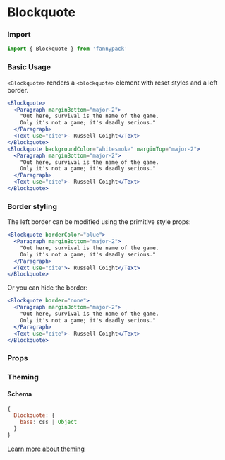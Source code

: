 
# Blockquote

### Import

```jsx
import { Blockquote } from 'fannypack'
```

### Basic Usage

`<Blockquote>` renders a `<blockquote>` element with reset styles and a left border.

```.jsx
<Blockquote>
  <Paragraph marginBottom="major-2">
    "Out here, survival is the name of the game.
    Only it's not a game; it's deadly serious."
  </Paragraph>
  <Text use="cite">- Russell Coight</Text>
</Blockquote>
<Blockquote backgroundColor="whitesmoke" marginTop="major-2">
  <Paragraph marginBottom="major-2">
    "Out here, survival is the name of the game.
    Only it's not a game; it's deadly serious."
  </Paragraph>
  <Text use="cite">- Russell Coight</Text>
</Blockquote>
```

### Border styling

The left border can be modified using the primitive style props:

```.jsx
<Blockquote borderColor="blue">
  <Paragraph marginBottom="major-2">
    "Out here, survival is the name of the game.
    Only it's not a game; it's deadly serious."
  </Paragraph>
  <Text use="cite">- Russell Coight</Text>
</Blockquote>
```

Or you can hide the border:

```.jsx
<Blockquote border="none">
  <Paragraph marginBottom="major-2">
    "Out here, survival is the name of the game.
    Only it's not a game; it's deadly serious."
  </Paragraph>
  <Text use="cite">- Russell Coight</Text>
</Blockquote>
```

### Props

<PropsTable component={Blockquote} />

### Theming

#### Schema

```jsx
{
  Blockquote: {
    base: css | Object
  }
}
```

[Learn more about theming](/styling#theming)
